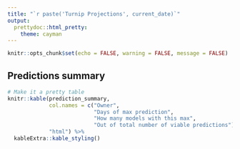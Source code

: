 ```yaml
---
title: "`r paste('Turnip Projections', current_date)`"
output:   
  prettydoc::html_pretty:
    theme: cayman
---
```


```r
knitr::opts_chunk$set(echo = FALSE, warning = FALSE, message = FALSE)
```

## Predictions summary

```r
# Make it a pretty table
knitr::kable(prediction_summary, 
             col.names = c("Owner",
                           "Days of max prediction",
                           "How many models with this max",
                           "Out of total number of viable predictions"), 
             "html") %>% 
  kableExtra::kable_styling() 
```

